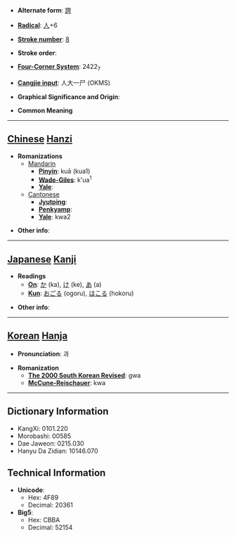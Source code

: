 * '''Alternate form''': [[誇]]

* '''[[Wiktionary:Chinese radical index| Radical]]''': [[Wiktionary:Chinese radical index 人|人]]+6

* '''[[Wiktionary:Chinese total strokes index|Stroke number]]''': [[Wiktionary:Chinese total strokes index 8|8]]

* '''Stroke order''': 

* '''[[Wiktionary:Chinese four corner index|Four-Corner System]]''': 2422<sub>7</sub>

* '''[[Wiktionary:Chinese Cangjie index|Cangjie input]]''': 人大一尸 (OKMS)

* '''Graphical Significance and Origin''': 

* '''Common Meaning'''

----

== [[Chinese]] [[Hanzi]] ==

* '''Romanizations'''
** [[Mandarin]]
*** '''[[Pinyin]]''': kuā (kua1)
*** '''[[Wade-Giles]]''': k'ua<sup>1</sup>
*** '''[[Yale]]''': 
**[[Cantonese]]
***'''[[Jyutping]]''':
***'''[[Penkyamp]]''': 
***'''[[Yale]]''': kwa2

* '''Other info''': 

----

== [[Japanese]] [[Kanji]] ==

* '''Readings'''
** '''[[On]]''': [[か]] (ka), [[け]] (ke), [[あ]] (a)
** '''[[Kun]]''': [[おごる]] (ogoru), [[ほこる]] (hokoru)

* '''Other info''':  

----

== [[Korean]] [[Hanja]] ==

* '''Pronunciation''': 과

* '''Romanization'''
** '''[[The 2000 South Korean Revised Romanization|The 2000 South Korean Revised]]''': gwa
** '''[[McCune-Reischauer]]''': kwa

----

== Dictionary Information ==

* KangXi: 0101.220
* Morobashi: 00585
* Dae Jaweon: 0215.030
* Hanyu Da Zidian: 10146.070

== Technical Information ==

* '''Unicode''':
** Hex: 4F89
** Decimal: 20361
* '''Big5''':
** Hex: CBBA
** Decimal: 52154